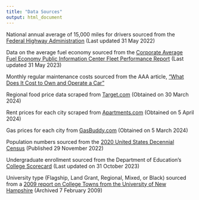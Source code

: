 ---
title: "Data Sources"
output: html_document
---

National annual average of 15,000 miles for drivers sourced from the [Federal Highway Administration](https://www.fhwa.dot.gov/ohim/onh00/bar8.htm) (Last updated 31 May 2022)
 
Data on the average fuel economy sourced from the [Corporate Average Fuel Economy Public Information Center Fleet Performance Report](https://explore.dot.gov/t/NHTSA-CAFE/views/CAFEPICReport-FleetPerformance/FleetPerformanceReportDashboard) (Last updated 31 May 2023)

Monthly regular maintenance costs sourced from the AAA article, ["What Does It Cost to Own and Operate a Car"](https://www.aaa.com/autorepair/articles/What-Does-It-Cost-To-Own-And-Operate-A-Car) 

Regional food price data scraped from [Target.com](https://www.target.com) (Obtained on 30 March 2024)

Rent prices for each city scraped from [Apartments.com](https://www.apartments.com) (Obtained on 5 April 2024)

Gas prices for each city from [GasBuddy.com](https://www.gasbuddy.com/) (Obtained on 5 March 2024)

Population numbers sourced from the [2020 United States Decennial Census](https://api.census.gov/data/2020/dec/pl?get=P1_001N,NAME&for=place:*) (Published 29 November 2022)

Undergraduate enrollment sourced from the Department of Education's [College Scorecard](https://collegescorecard.ed.gov/data/) (Last updated on 31 October 2023)

University type (Flagship, Land Grant, Regional, Mixed, or Black) sourced from a [2009 report on College Towns from the University of New Hampshire](https://web.archive.org/web/20120217011024/http://pubpages.unh.edu/~gumprech/Collegetowns.pdf) (Archived 7 February 2009)

